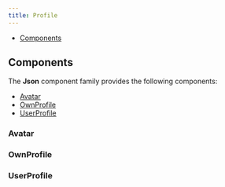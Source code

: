 ```yaml
---
title: Profile
---
```



<DocusaurusDoc>

- [Components](#components)

## Components

The **Json** component family provides the following components:

- [Avatar](#avatar)
- [OwnProfile](#ownprofile)
- [UserProfile](#userprofile)

### Avatar

<ComponentDocs docs={jsdoc.jsdocAvatar} example={AvatarExample} />

### OwnProfile

<ComponentDocs docs={jsdoc.jsdocOwnProfile} example={OwnProfileExample} />

### UserProfile

<ComponentDocs docs={jsdoc.jsdocUserProfile} example={UserProfileExample} />

</DocusaurusDoc>
